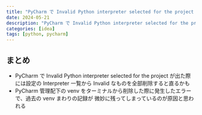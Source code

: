 ```yaml
---
title: "PyCharm で Invalid Python interpreter selected for the project が出た際には設定の Interpreter 一覧から Invalid なものを全部削除すると直るかも"
date: 2024-05-21
description: "PyCharm で Invalid Python interpreter selected for the project が出た際には設定の Interpreter 一覧から Invalid なものを全部削除すると直るかも"
categories: [idea]
tags: [python, pycharm]
---
```


## まとめ

- PyCharm で Invalid Python interpreter selected for the project が出た際には設定の Interpreter 一覧から Invalid なものを全部削除すると直るかも
- PyCharm 管理配下の venv をターミナルから削除した際に発生したエラーで、過去の venv まわりの記録が 微妙に残ってしまっているのが原因と思われる
